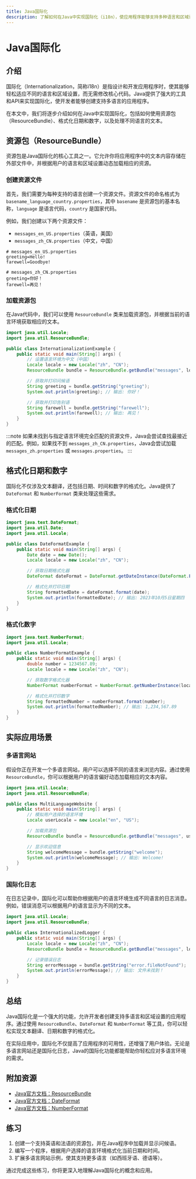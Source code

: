 ```yaml
---
title: Java国际化
description: 了解如何在Java中实现国际化（i18n），使应用程序能够支持多种语言和区域设置。本文适合初学者，包含代码示例和实际应用场景。
---
```


# Java国际化

## 介绍

国际化（Internationalization，简称i18n）是指设计和开发应用程序时，使其能够轻松适应不同的语言和区域设置，而无需修改核心代码。Java提供了强大的工具和API来实现国际化，使开发者能够创建支持多语言的应用程序。

在本文中，我们将逐步介绍如何在Java中实现国际化，包括如何使用资源包（ResourceBundle）、格式化日期和数字，以及处理不同语言的文本。

## 资源包（ResourceBundle）

资源包是Java国际化的核心工具之一。它允许你将应用程序中的文本内容存储在外部文件中，并根据用户的语言和区域设置动态加载相应的资源。

### 创建资源文件

首先，我们需要为每种支持的语言创建一个资源文件。资源文件的命名格式为 `basename_language_country.properties`，其中 `basename` 是资源包的基本名称，`language` 是语言代码，`country` 是国家代码。

例如，我们创建以下两个资源文件：

- `messages_en_US.properties`（英语，美国）
- `messages_zh_CN.properties`（中文，中国）

```properties
# messages_en_US.properties
greeting=Hello!
farewell=Goodbye!

# messages_zh_CN.properties
greeting=你好！
farewell=再见！
```

### 加载资源包

在Java代码中，我们可以使用 `ResourceBundle` 类来加载资源包，并根据当前的语言环境获取相应的文本。

```java
import java.util.Locale;
import java.util.ResourceBundle;

public class InternationalizationExample {
    public static void main(String[] args) {
        // 设置语言环境为中文（中国）
        Locale locale = new Locale("zh", "CN");
        ResourceBundle bundle = ResourceBundle.getBundle("messages", locale);

        // 获取并打印问候语
        String greeting = bundle.getString("greeting");
        System.out.println(greeting); // 输出: 你好！

        // 获取并打印告别语
        String farewell = bundle.getString("farewell");
        System.out.println(farewell); // 输出: 再见！
    }
}
```

:::note
如果未找到与指定语言环境完全匹配的资源文件，Java会尝试查找最接近的匹配。例如，如果找不到 `messages_zh_CN.properties`，Java会尝试加载 `messages_zh.properties` 或 `messages.properties`。
:::

## 格式化日期和数字

国际化不仅涉及文本翻译，还包括日期、时间和数字的格式化。Java提供了 `DateFormat` 和 `NumberFormat` 类来处理这些需求。

### 格式化日期

```java
import java.text.DateFormat;
import java.util.Date;
import java.util.Locale;

public class DateFormatExample {
    public static void main(String[] args) {
        Date date = new Date();
        Locale locale = new Locale("zh", "CN");

        // 获取日期格式化器
        DateFormat dateFormat = DateFormat.getDateInstance(DateFormat.FULL, locale);

        // 格式化并打印日期
        String formattedDate = dateFormat.format(date);
        System.out.println(formattedDate); // 输出: 2023年10月5日星期四
    }
}
```

### 格式化数字

```java
import java.text.NumberFormat;
import java.util.Locale;

public class NumberFormatExample {
    public static void main(String[] args) {
        double number = 1234567.89;
        Locale locale = new Locale("zh", "CN");

        // 获取数字格式化器
        NumberFormat numberFormat = NumberFormat.getNumberInstance(locale);

        // 格式化并打印数字
        String formattedNumber = numberFormat.format(number);
        System.out.println(formattedNumber); // 输出: 1,234,567.89
    }
}
```

## 实际应用场景

### 多语言网站

假设你正在开发一个多语言网站，用户可以选择不同的语言来浏览内容。通过使用 `ResourceBundle`，你可以根据用户的语言偏好动态加载相应的文本内容。

```java
import java.util.Locale;
import java.util.ResourceBundle;

public class MultiLanguageWebsite {
    public static void main(String[] args) {
        // 模拟用户选择的语言环境
        Locale userLocale = new Locale("en", "US");

        // 加载资源包
        ResourceBundle bundle = ResourceBundle.getBundle("messages", userLocale);

        // 显示欢迎信息
        String welcomeMessage = bundle.getString("welcome");
        System.out.println(welcomeMessage); // 输出: Welcome!
    }
}
```

### 国际化日志

在日志记录中，国际化可以帮助你根据用户的语言环境生成不同语言的日志消息。例如，错误消息可以根据用户的语言显示为不同的文本。

```java
import java.util.Locale;
import java.util.ResourceBundle;

public class InternationalizedLogger {
    public static void main(String[] args) {
        Locale locale = new Locale("zh", "CN");
        ResourceBundle bundle = ResourceBundle.getBundle("messages", locale);

        // 记录错误日志
        String errorMessage = bundle.getString("error.fileNotFound");
        System.out.println(errorMessage); // 输出: 文件未找到！
    }
}
```

## 总结

Java国际化是一个强大的功能，允许开发者创建支持多语言和区域设置的应用程序。通过使用 `ResourceBundle`、`DateFormat` 和 `NumberFormat` 等工具，你可以轻松实现文本翻译、日期和数字的格式化。

在实际应用中，国际化不仅提高了应用程序的可用性，还增强了用户体验。无论是多语言网站还是国际化日志，Java的国际化功能都能帮助你轻松应对多语言环境的需求。

## 附加资源

- [Java官方文档：ResourceBundle](https://docs.oracle.com/javase/8/docs/api/java/util/ResourceBundle.html)
- [Java官方文档：DateFormat](https://docs.oracle.com/javase/8/docs/api/java/text/DateFormat.html)
- [Java官方文档：NumberFormat](https://docs.oracle.com/javase/8/docs/api/java/text/NumberFormat.html)

## 练习

1. 创建一个支持英语和法语的资源包，并在Java程序中加载并显示问候语。
2. 编写一个程序，根据用户选择的语言环境格式化当前日期和时间。
3. 扩展多语言网站示例，使其支持更多语言（如西班牙语、德语等）。

通过完成这些练习，你将更深入地理解Java国际化的概念和应用。
